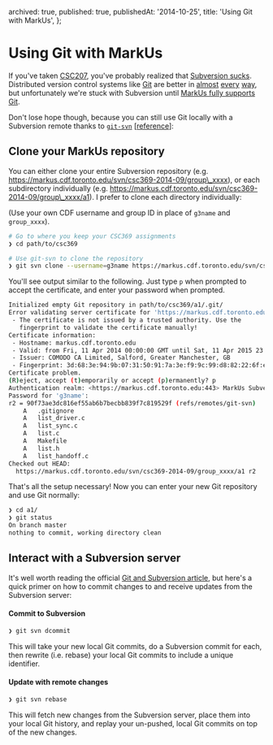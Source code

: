   archived: true,
  published: true,
  publishedAt: '2014-10-25',
  title: 'Using Git with MarkUs',
};


<NextSeo title={meta.title} description={meta.description} />

# Using Git with MarkUs

If you've taken [CSC207][csc207], you've probably realized that
[Subversion sucks](http://andreasjacobsen.com/2008/10/26/subversion-sucks-get-over-it/).
Distributed version control systems like [Git][git] are better in
[almost](https://git.wiki.kernel.org/index.php/GitSvnComparison)
[every](http://blog.teamtreehouse.com/why-you-should-switch-from-subversion-to-git)
[way](https://www.youtube.com/watch?v=4XpnKHJAok8), but unfortunately we're stuck with Subversion
until [MarkUs fully supports Git](https://github.com/MarkUsProject/Markus/issues/1385).

Don't lose hope though, because you can still use Git locally with a Subversion remote thanks to
[`git-svn`][git-svn] [[reference][man git-svn]]:

## Clone your MarkUs repository

You can either clone your entire Subversion repository
(e.g. https://markus.cdf.toronto.edu/svn/csc369-2014-09/group\_xxxx),
or each subdirectory individually (e.g. https://markus.cdf.toronto.edu/svn/csc369-2014-09/group\_xxxx/a1).
I prefer to clone each directory individually:

(Use your own CDF username and group ID in place of `g3name` and `group_xxxx`).

```bash
# Go to where you keep your CSC369 assignments
❯ cd path/to/csc369

# Use git-svn to clone the repository
❯ git svn clone --username=g3name https://markus.cdf.toronto.edu/svn/csc369-2014-09/group_xxxx/a1
```

You'll see output similar to the following. Just type `p` when prompted to accept the certificate,
and enter your password when prompted.

```bash
Initialized empty Git repository in path/to/csc369/a1/.git/
Error validating server certificate for 'https://markus.cdf.toronto.edu:443':
 - The certificate is not issued by a trusted authority. Use the
   fingerprint to validate the certificate manually!
Certificate information:
 - Hostname: markus.cdf.toronto.edu
 - Valid: from Fri, 11 Apr 2014 00:00:00 GMT until Sat, 11 Apr 2015 23:59:59 GMT
 - Issuer: COMODO CA Limited, Salford, Greater Manchester, GB
 - Fingerprint: 3d:68:3e:94:9b:07:31:50:91:7a:3e:f9:9c:99:d8:82:22:6f:e7:4e
Certificate problem.
(R)eject, accept (t)emporarily or accept (p)ermanently? p
Authentication realm: <https://markus.cdf.toronto.edu:443> MarkUs Subversion Repository
Password for 'g3name':
r2 = 90f73ae3dc816ef55ab6b7becbb839f7c819529f (refs/remotes/git-svn)
	A	.gitignore
	A	list_driver.c
	A	list_sync.c
	A	list.c
	A	Makefile
	A	list.h
	A	list_handoff.c
Checked out HEAD:
  https://markus.cdf.toronto.edu/svn/csc369-2014-09/group_xxxx/a1 r2
```

That's all the setup necessary! Now you can enter your new Git repository and use Git normally:

```bash
❯ cd a1/
❯ git status
On branch master
nothing to commit, working directory clean
```

## Interact with a Subversion server

It's well worth reading the official [Git and Subversion article][git-svn], but here's a quick primer on how
to commit changes to and receive updates from the Subversion server:

#### Commit to Subversion

```bash
❯ git svn dcommit
```

This will take your new local Git commits, do a Subversion commit for each, then rewrite (i.e. rebase) your local
Git commits to include a unique identifier.

#### Update with remote changes

```bash
❯ git svn rebase
```

This will fetch new changes from the Subversion server, place them into your local Git history,
and replay your un-pushed, local Git commits on top of the new changes.

[csc207]: http://cssu.cdf.toronto.edu/w/index.php/CSC207
[git]: http://git-scm.com/
[git-svn]: http://git-scm.com/book/en/v1/Git-and-Other-Systems-Git-and-Subversion
[man git-svn]: http://git-scm.com/docs/git-svn
